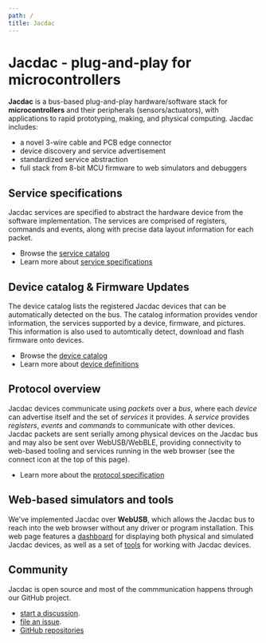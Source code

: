 ```yaml
---
path: /
title: Jacdac
---
```


# Jacdac - plug-and-play for microcontrollers

**Jacdac** is a bus-based plug-and-play hardware/software stack 
for **microcontrollers** and their peripherals (sensors/actuators), 
with applications to rapid prototyping, making, and physical computing. 
Jacdac includes:

* a novel 3-wire cable and PCB edge connector
* device discovery and service advertisement
* standardized service abstraction
* full stack from 8-bit MCU firmware to web simulators and debuggers

## Service specifications

Jacdac services are specified to abstract the hardware device from the software implementation.
The services are comprised of registers, commands and events, along with precise data layout information
for each packet.

* Browse the [service catalog](/services)
* Learn more about [service specifications](/reference/specification/service-specification)

## Device catalog & Firmware Updates

The device catalog lists the registered Jacdac devices that can be automatically detected on the bus. 
The catalog information provides vendor information, the services supported by a device, 
firmware, and pictures. This information is also used to automtically detect, download and flash
firmware onto devices.

* Browse the [device catalog](/devices)
* Learn more about [device definitions](/reference/specification/device-definition)

## Protocol overview

Jacdac devices communicate using *packets* over a *bus*, where each *device* can advertise itself 
and the set of *services* it provides. 
A *service* provides *registers*, *events* and *commands* to communicate with other devices.
Jacdac packets are sent serially among physical devices on the Jacdac bus
and may also be sent over WebUSB/WebBLE, 
providing connectivity to web-based tooling and services running in the web browser
(see the connect icon at the top of this page).

* Learn more about the [protocol specification](/reference/protocol)

## Web-based simulators and tools

We've implemented Jacdac over **WebUSB**, which allows the Jacdac bus to reach into
the web browser without any driver or program installation. 
This web page features a [dashboard](/dashboard) for displaying
both physical and simulated Jacdac devices, as well as a set of [tools](/tools) for
working with Jacdac devices. 

## Community

Jacdac is open source and 
most of the commmunication happens through our GitHub project.

* [start a discussion](https://github.com/microsoft/jacdac/discussions).
* [file an issue](https://github.com/microsoft/jacdac/issues).
* [GitHub repositories](/github)
